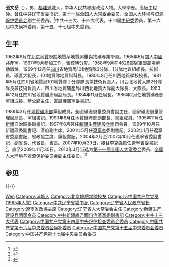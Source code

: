 {{Otheruses|other=名为张文岳的其他人物|張第元}}

'''張文岳'''（{{bd|1944年|10月6日|catIdx=Z張}}），男，[[福建|福建]][[浦城|浦城]]人，中华人民共和国政治人物。大學學歷。高級工程師。曾任[[中共辽宁省委|中共辽宁省委]]书记，[[第十一届全国人大常委会|第十一届全国人大常委会]]委员、[[全国人大环境与资源保护委员会|全国人大环境与资源保护委员会]]副主任委员。<ref>{{Cite web|title=CCTV.com-张文岳简历|url=https://news.cctv.com/china/20071030/104713.shtml|access-date=2021-07-23|work=news.cctv.com|archive-date=2021-07-24|archive-url=https://web.archive.org/web/20210724091948/https://news.cctv.com/china/20071030/104713.shtml|dead-url=no}}</ref>中共十三大、十四大代表，十四届[[中紀委|中紀委]]委員，第十六屆中央候補委員，第十五、十七屆中央委員。

== 生平 ==
1962年9月在[[北京地質學院|北京地質學院]]地質系地質測量與找礦專業學習。1965年6月加入[[中國共產黨|中國共產黨]]。1967年9月參加工作，留校待分配。1968年9月在4628部隊軍墾農場勞動鍛煉。1969年12月任[[四川|四川]]省地質局101地質隊3分隊、1分隊地質組組長、技術員、礦區大組長，101地質隊地質科科長。1980年8月任川西地質學校校長。1981年5月任四川省地質局101地質隊１分隊隊長兼技術負責人，川西北地質大隊2分隊隊長兼技術負責人、四川省地質礦產局川西北地質大隊副大隊長、大隊長。1983年12月任四川省地質礦產局副局長。1984年11月任局長。1986年2月任地質礦產部黨組成員、辦公廳主任、直屬機關黨委書記。

1989年3月任[[中华人民共和国地质矿产部|地質礦產部]]黨組成員，全國礦產儲量委員會副主任，國家礦產儲量管理局局長、黨組書記。1990年6月任地質礦產部副部長、黨組成員。1995年11月任[[新疆|新疆]]自治區委副書記。1997年8月兼任[[新疆生產建設兵團|新疆生產建設兵團]]司令員。1999年10月任新疆區委副書記、區府副主席。2001年5月任[[遼寧省|遼寧省]]委副書記。2003年1月任遼寧省委副書記、省政協主席、黨組書記。2004年2月至2007年10月任遼寧省委副書記、副省長、代省長、省長。2007年10月29日，接替[[李克强|李克強]]擔任遼寧省委書記<ref>{{Cite web|title=李克强不再兼任辽宁省委书记 张文岳任省委书记|url=http://www.gov.cn/rsrm/2007-10/29/content_789228.htm|access-date=2021-07-23|work=www.gov.cn|archive-date=2021-07-23|archive-url=https://web.archive.org/web/20210723135715/http://www.gov.cn/rsrm/2007-10/29/content_789228.htm|dead-url=no}}</ref>，直至2009年11月30日。2010年3月当选为[[第十一届全国人大常委会|第十一届全国人大常委会]]委员、[[全国人大环境与资源保护委员会|全国人大环境与资源保护委员会]]副主任委员。<ref>{{Cite web|title=储波、徐光春、张文岳、王鸿举赴全国人大任职|url=http://news.cctv.com/china/20091226/102001.shtml|access-date=2021-07-23|work=中国中央电视台|archive-date=2021-07-24|archive-url=https://web.archive.org/web/20210724125629/http://news.cctv.com/china/20091226/102001.shtml|dead-url=no}}</ref>

== 参见 ==
{{Reflist}}
{{-}}
{{start box}}
{{s-ppo|cpc}}
{{s-before|[[李克强|李克强]]}}
{{s-title|[[中国共产党辽宁省委员会|中国共产党辽宁省委员会]]書記|2007年10月29日－2009年11月30日}}
{{s-after|[[王珉_(政治家)|王珉]]}}
{{s-gov|prc}}
{{s-before|[[薄熙來|薄熙來]]}}
{{s-title|[[辽宁省人民政府|辽宁省人民政府]]省長|2004年2月－2007年10月}}
{{s-after|[[陈政高|陈政高]]}}
{{s-mil|pla}}
{{s-before|金云辉}}
{{s-title|[[新疆生产建设兵团|新疆生产建设兵团]][[司令员|司令员]]|1993年3月－1997年9月}}
{{s-after|[[张庆黎|张庆黎]]}}
{{end box}}

{{中华人民共和国辽宁省正职领导人|nocat}}
{{辽宁行政长官}}

{{Authority control}}

{{DEFAULTSORT:zhang wenyue}}
[[Category:张姓|Wen]]
[[Category:浦城人|Category:浦城人]]
[[Category:北京地质学院校友|Category:北京地质学院校友]]
[[Category:中国共产党党员_(1965年入党)|Category:中国共产党党员 (1965年入党)]]
[[Category:中共辽宁省委书记|Category:中共辽宁省委书记]]
[[Category:辽宁省人民政府省长|Category:辽宁省人民政府省长]]
[[Category:遼寧省政協主席|Category:遼寧省政協主席]]
[[Category:辽宁省人大常委会主任|Category:辽宁省人大常委会主任]]
[[Category:新疆生产建设兵团司令员|Category:新疆生产建设兵团司令员]]
[[Category:中共新疆維吾爾自治區黨委副書記|Category:中共新疆維吾爾自治區黨委副書記]]
[[Category:中共十三大代表|Category:中共十三大代表]]
[[Category:中国共产党第十四届中央纪律检查委员会委员|Category:中国共产党第十四届中央纪律检查委员会委员]]
[[Category:中国共产党第十六届中央委员会候补委员|Category:中国共产党第十六届中央委员会候补委员]]
[[Category:中国共产党第十五届中央委员会委员|Category:中国共产党第十五届中央委员会委员]]
[[Category:中国共产党第十七届中央委员会委员|Category:中国共产党第十七届中央委员会委员]]